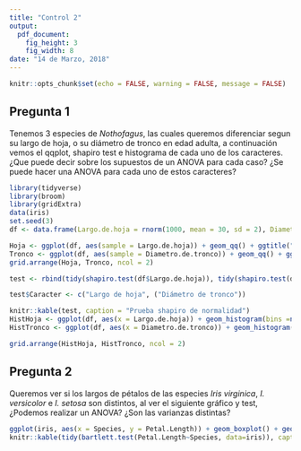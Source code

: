 ```yaml
---
title: "Control 2"
output:
  pdf_document:
    fig_height: 3
    fig_width: 8
date: "14 de Marzo, 2018"
---
```


```r
knitr::opts_chunk$set(echo = FALSE, warning = FALSE, message = FALSE)
```

## Pregunta 1

Tenemos 3 especies de *Nothofagus*, las cuales queremos diferenciar segun su largo de hoja, o su diámetro de tronco en edad adulta, a continuación vemos el qqplot, shapiro test e histograma de cada uno de los caracteres. ¿Que puede decir sobre los supuestos de un ANOVA para cada caso? ¿Se puede hacer una ANOVA para cada uno de estos caracteres?

```r
library(tidyverse)
library(broom) 
library(gridExtra)
data(iris)
set.seed(3)
df <- data.frame(Largo.de.hoja = rnorm(1000, mean = 30, sd = 2), Diametro.de.tronco = rexp(1000, 10))

Hoja <- ggplot(df, aes(sample = Largo.de.hoja)) + geom_qq() + ggtitle("Largo de Hoja")
Tronco <- ggplot(df, aes(sample = Diametro.de.tronco)) + geom_qq() + ggtitle("Diámetro de tronco")
grid.arrange(Hoja, Tronco, ncol = 2)

test <- rbind(tidy(shapiro.test(df$Largo.de.hoja)), tidy(shapiro.test(df$Diametro.de.tronco)))

test$Caracter <- c("Largo de hoja", ("Diámetro de tronco"))

knitr::kable(test, caption = "Prueba shapiro de normalidad")
HistHoja <- ggplot(df, aes(x = Largo.de.hoja)) + geom_histogram(bins =nclass.Sturges(df$Largo.de.hoja)) + ggtitle("Largo Hoja")
HistTronco <- ggplot(df, aes(x = Diametro.de.tronco)) + geom_histogram(bins =nclass.Sturges(df$Diametro.de.tronco)) + ggtitle("Diametro tronco")

grid.arrange(HistHoja, HistTronco, ncol = 2)

```

## Pregunta 2

Queremos ver si los largos de pétalos de las especies *Iris virginica*, *I. versicolor* e *I. setosa* son distintos, al ver el siguiente gráfico y test, ¿Podemos realizar un ANOVA? ¿Son las varianzas distintas?

```r
ggplot(iris, aes(x = Species, y = Petal.Length)) + geom_boxplot() + geom_jitter(aes(color = ))
knitr::kable(tidy(bartlett.test(Petal.Length~Species, data=iris)), caption = "Test de bartlett de homogeneidad de varianzas")
```


